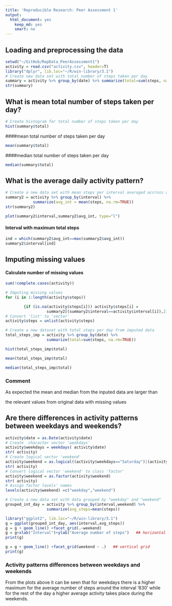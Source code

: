 ```yaml
---
title: 'Reproducible Research: Peer Assessment 1'
output:
  html_document: yes
    keep_md: yes
    smart: no
---
```



## Loading and preprocessing the data

```r
    
setwd("~/GitHub/RepData_PeerAssessment1")    
activity = read.csv("activity.csv", header=T)   
library("dplyr", lib.loc="~/R/win-library/3.1")    
# Create new data set with total number of steps taken per day    
summary = activity %>% group_by(date) %>% summarize(total=sum(steps, na.rm=TRUE))
str(summary)
```

## What is mean total number of steps taken per day?

```r
# Create histogram for total number of steps taken per day
hist(summary$total)
```

####mean total number of steps taken per day

```r

mean(summary$total)

```


####median total number of steps taken per day

```r

median(summary$total)

```


## What is the average daily activity pattern?

```r
# Create a new data set with mean steps per interval averaged accross all days
summary2 = activity %>% group_by(interval) %>%
            summarize(avg_int = mean(steps, na.rm=TRUE))
str(summary2)

plot(summary2$interval,summary2$avg_int, type="l")
```

#### Interval with maximum total steps

```r
ind = which(summary2$avg_int==max(summary2$avg_int))
summary2$interval[ind]
```


## Imputing missing values
#### Calculate number of missing values

```r
sum(!complete.cases(activity))
```


```r
# Imputing missing values
for (i in 1:length(activity$steps))

        {if (is.na(activity$steps[i])) activity$steps[i] = 
                  summary2[(summary2$interval==activity$interval[i]),2]}
# Convert 'list' to 'vector'        
activity$steps = unlist(activity$steps)

# Create a new dataset with total steps per day from imputed data
total_steps_imp = activity %>% group_by(date) %>% 
                  summarize(total=sum(steps, na.rm=TRUE))

hist(total_steps_imp$total)

mean(total_steps_imp$total)

median(total_steps_imp$total)

```
### Comment
As expected the mean and median from the inputed data are larger than 

the relevant values from original data with missing values


## Are there differences in activity patterns between weekdays and weekends?
```r
activity$date = as.Date(activity$date)
# Create  character vector 'weekdays' 
activity$weekdays = weekdays( activity$date)
str( activity)
# Create logical vector 'weekend'
activity$weekend = as.logical((activity$weekdays=="Saturday")|(activity$weekdays == "Sunday"))
str( activity)
# Convert logical vector 'weekend' to class 'factor'
activity$weekend = as.factor(activity$weekend)
str( activity)
# Assign factor levels' names
levels(activity$weekend) =c("weekday","weekend")

# Create a new data set with data grouped by "weekday" and "weekend"
grouped_int_day = activity %>% group_by(interval,weekend) %>% 
                  summarize(avg_steps=mean(steps))

library("ggplot2", lib.loc="~/R/win-library/3.1")
g = ggplot(grouped_int_day, aes(interval,avg_steps))
g = g + geom_line() +facet_grid(.~weekend)
g = g+xlab("Interval")+ylab("Average number of steps")   ## horizontal grid  
print(g)

g = g + geom_line() +facet_grid(weekend ~ .)   ## vertical grid
print(g)

```

### Activity patterns differences between weekdays and weekends

From the plots above it can be seen that for weekdays there is
a higher maximum for the average number of steps around the
interval '830' while for the rest of the day a higher average 
activity takes place during the weekends. 


